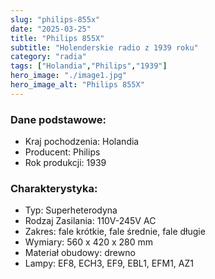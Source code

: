 ```yaml
---
slug: "philips-855x"
date: "2025-03-25"
title: "Philips 855X"
subtitle: "Holenderskie radio z 1939 roku"
category: "radia"
tags: ["Holandia","Philips","1939"]
hero_image: "./image1.jpg"
hero_image_alt: "Philips 855X"
---
```


### Dane podstawowe:

- Kraj pochodzenia: Holandia
- Producent: Philips
- Rok produkcji: 1939

### Charakterystyka:

- Typ: Superheterodyna
- Rodzaj Zasilania: 110V-245V AC
- Zakres: fale krótkie, fale średnie, fale długie
- Wymiary: 560 x 420 x 280 mm
- Materiał obudowy: drewno
- Lampy: EF8, ECH3, EF9, EBL1, EFM1, AZ1